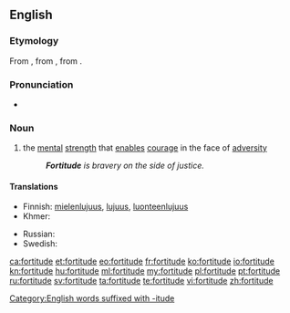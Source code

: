 ==English==

===Etymology===
From {{etyl|fro}}, from {{etyl|la}} {{term|fortitudo|fortitūdō|bravery, strength|lang=la}}, from {{term|fortis||brave, strong|lang=la}}.

===Pronunciation===
* {{a|RP}} {{IPA|/ˈfɔːtɪtjuːd/}}

===Noun===
{{en-noun}}

# the [[mental]] [[strength]] that [[enable]]s [[courage]] in the face of [[adversity]]
#: '''''Fortitude''' is bravery on the side of justice.''

====Translations====
{{trans-top|mental strength}}
* Finnish: [[mielenlujuus]], [[lujuus]], [[luonteenlujuus]]
* Khmer: {{t|km|ចិត្ដអត់ធ្មត់|tr=jət ɑt tmʊət|sc=Khmr}}
{{trans-mid}}
* Russian: {{t|ru|сила духа|f}}
* Swedish: {{t|sv|tapperhet}}
{{trans-bottom}}
[[Category:English words suffixed with -itude]]

[[ca:fortitude]]
[[et:fortitude]]
[[eo:fortitude]]
[[fr:fortitude]]
[[ko:fortitude]]
[[io:fortitude]]
[[kn:fortitude]]
[[hu:fortitude]]
[[ml:fortitude]]
[[my:fortitude]]
[[pl:fortitude]]
[[pt:fortitude]]
[[ru:fortitude]]
[[sv:fortitude]]
[[ta:fortitude]]
[[te:fortitude]]
[[vi:fortitude]]
[[zh:fortitude]]